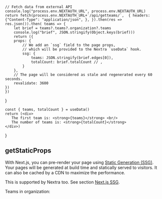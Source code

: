 
    // Fetch data from external API
    console.log("process.env.NEXTAUTH_URL", process.env.NEXTAUTH_URL)
    return fetch(process.env.NEXTAUTH_URL+`/api/getteams/`,  { headers: {"Content-Type": "application/json", }, }).then(res => res.json()).then( teams => {
        let brief = teams?.teams?.organization?.teams
        console.log("brief", JSON.stringify(Object.keys(brief)))
        return ({
        props: {
            // We add an `ssg` field to the page props,
            // which will be provided to the Nextra `useData` hook.
            ssg: {
                teams: JSON.stringify(brief.edges[0]),
                totalCount: brief.totalCount // ,
            }
        },
        // The page will be considered as stale and regenerated every 60 seconds.
        revalidate: 3600
    })
    })
}

   
    const { teams, totalCount } = useData()
    return (<div>
       The first team is: <strong>{teams}</strong> <br/>
       The number of teams is: <strong>{totalCount}</strong>
    </div>)
}

## getStaticProps

With Next.js, you can pre-render your page using [Static Generation (SSG)](https://nextjs.org/docs/basic-features/pages#static-generation-recommended). Your pages will be generated at build time and statically served to visitors. It can also be cached by a CDN to maximize the performance.

This is supported by Nextra too. See section [Next.js SSG](https://nextra.site/docs/guide/ssg).


Teams in organization: 

<Teams />